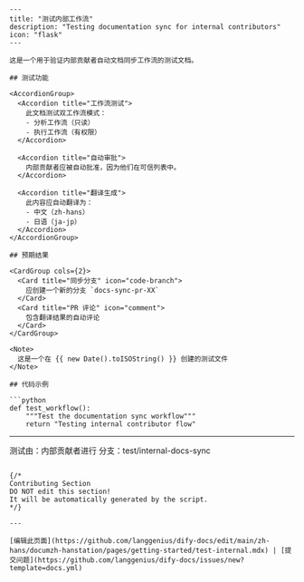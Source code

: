 ```mdx
---
title: "测试内部工作流"
description: "Testing documentation sync for internal contributors"
icon: "flask"
---

这是一个用于验证内部贡献者自动文档同步工作流的测试文档。

## 测试功能

<AccordionGroup>
  <Accordion title="工作流测试">
    此文档测试双工作流模式：
    - 分析工作流（只读）
    - 执行工作流（有权限）
  </Accordion>

  <Accordion title="自动审批">
    内部贡献者应被自动批准，因为他们在可信列表中。
  </Accordion>

  <Accordion title="翻译生成">
    此内容应自动翻译为：
    - 中文（zh-hans）
    - 日语（ja-jp）
  </Accordion>
</AccordionGroup>

## 预期结果

<CardGroup cols={2}>
  <Card title="同步分支" icon="code-branch">
    应创建一个新的分支 `docs-sync-pr-XX`
  </Card>
  <Card title="PR 评论" icon="comment">
    包含翻译结果的自动评论
  </Card>
</CardGroup>

<Note>
  这是一个在 {{ new Date().toISOString() }} 创建的测试文件
</Note>

## 代码示例

```python
def test_workflow():
    """Test the documentation sync workflow"""
    return "Testing internal contributor flow"
```

---

测试由：内部贡献者进行
分支：test/internal-docs-sync
```

{/*
Contributing Section
DO NOT edit this section!
It will be automatically generated by the script.
*/}

---

[编辑此页面](https://github.com/langgenius/dify-docs/edit/main/zh-hans/documzh-hanstation/pages/getting-started/test-internal.mdx) | [提交问题](https://github.com/langgenius/dify-docs/issues/new?template=docs.yml)

